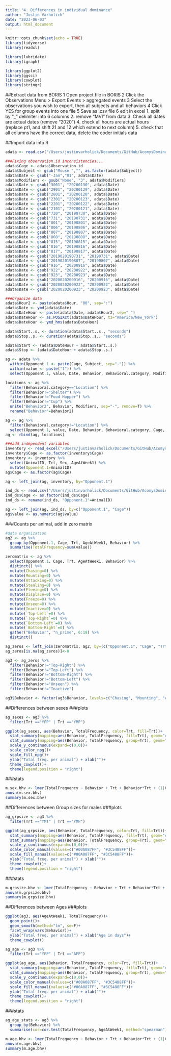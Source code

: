 ```yaml
---
title: "4. Differences in individual dominance"
author: "Justin Varholick"
date: "2023-06-03"
output: html_document
---
```


```r
knitr::opts_chunk$set(echo = TRUE)
library(tidyverse)
library(readxl)

library(lubridate)
library(igraph)

library(ggplot2)
library(ggsci)
library(cowplot)
library(stringr)
```
##Extract data from BORIS
1 Open project file in BORIS
2 Click the Observations Menu > Export Events > aggregated events
3 Select the observations you wish to export, then all subjects and all behaviors
4 Click YES for group events into one file
5 Save as .csv file
6 edit in excel 
  1. split by "_" delimiter into 6 columns
  2. remove "MVI" from data
  3. Check all dates are actual dates (remove "2020")
  4. check all hours are actual hours (replace pt1, and shift 21 and 12 which extend to next column)
  5. check that all columns have the correct data, delete the coder initials data

##Import data into R
```r
adata <- read.csv("/Users/justinvarholick/Documents/GitHub/AcomysDominance_2023/Data/dominanceevents_MASTER_adj.csv", stringsAsFactors=TRUE)

###Fixing observation.id inconsistencies...
adata$Cage <- adata$Observation.id
adata$Subject <- gsub("Mouse ","", as.factor(adata$Subject))
adata$Date <- gsub("-Jan","01", adata$Date)
adata$Modifiers <- gsub("None", "3", adata$Modifiers)
adata$Date <- gsub("3001", "20200130", adata$Date)
adata$Date <- gsub("2901", "20200129", adata$Date)
adata$Date <- gsub("2801", "20200128", adata$Date)
adata$Date <- gsub("2301", "20200123", adata$Date)
adata$Date <- gsub("2201", "20200122", adata$Date)
adata$Date <- gsub("2101", "20200121", adata$Date)
adata$Date <- gsub("730", "20190730", adata$Date)
adata$Date <- gsub("731", "20190731", adata$Date)
adata$Date <- gsub("801", "20190801", adata$Date)
adata$Date <- gsub("806", "20190806", adata$Date)
adata$Date <- gsub("807", "20190807", adata$Date)
adata$Date <- gsub("808", "20190808", adata$Date)
adata$Date <- gsub("815", "20190815", adata$Date)
adata$Date <- gsub("816", "20190816", adata$Date)
adata$Date <- gsub("817", "20190817", adata$Date)
adata$Date <- gsub("2019020190731", "20190731", adata$Date)
adata$Date <- gsub("2019020190807", "20190807", adata$Date)
adata$Date <- gsub("916", "20200916", adata$Date)
adata$Date <- gsub("922", "20200922", adata$Date)
adata$Date <- gsub("923", "20200923", adata$Date)
adata$Date <- gsub("2020020200916", "20200916", adata$Date)
adata$Date <- gsub("2020020200922", "20200922", adata$Date)
adata$Date <- gsub("2020020200923", "20200923", adata$Date)

###Organize data
adata$Hour2 <- paste(adata$Hour, "00", sep=":")
adata$Date <- ymd(adata$Date)
adata$DateHour <- paste(adata$Date, adata$Hour2, sep=" ")
adata$DateHour <- as.POSIXct(adata$DateHour, tz="America/New_York")
adata$DateHour <- ymd_hms(adata$DateHour)

adata$Start..s. <- duration(adata$Start..s., "seconds")
adata$Stop..s. <- duration(adata$Stop..s., "seconds")

adata$Start <- (adata$DateHour + adata$Start..s.)
adata$Stop <- (adata$DateHour + adata$Stop..s.)

ag <- adata %>% 
  within(Opponent.1 <- paste(Cage, Subject, sep="-")) %>% 
  within(value <- paste("1")) %>% 
  select(Opponent.1, value, Date, Behavior, Behavioral.category, Modifiers, Cage, Week)

locations <- ag %>% 
  filter(Behavioral.category=="Location") %>% 
  filter(Behavior!="Shelter") %>% 
  filter(Behavior!="Food Hopper") %>% 
  filter(Behavior!="Cup") %>% 
  unite("Behavior2", Behavior, Modifiers, sep="-", remove=T) %>% 
  rename("Behavior"=Behavior2)

ag <- ag %>% 
  filter(Behavioral.category!="Location") %>% 
  select(Opponent.1, value, Date, Behavior, Behavioral.category, Cage, Week)
ag <- rbind(ag, locations)

###add independent variables
inventory <- read_excel("/Users/justinvarholick/Documents/GitHub/AcomysDominance_2023/Data/AcomysDom_Inventory.xlsx", sheet = "Sheet1")
inventory$Cage <- as.factor(inventory$Cage)
inventory <- inventory %>% 
  select(AnimalID, Trt, Sex, AgeAtWeek1) %>% 
  mutate(Opponent.1=AnimalID)
ag$Cage <- as.factor(ag$Cage)

ag <- left_join(ag, inventory, by="Opponent.1")

ind_ds <- read.csv("/Users/justinvarholick/Documents/GitHub/AcomysDominance_2023/Data/dscorebyanimal_edited.csv")
ind_ds$Cage <- as.factor(ind_ds$Cage)
ind_ds <- rename(ind_ds, "Opponent.1"=AnimalID)

ag <- left_join(ag, ind_ds, by=c("Opponent.1", "Cage"))
ag$value <- as.numeric(ag$value)
```
###Counts per animal, add in zero matrix
```r
#data organization
ag2 <- ag %>% 
  group_by(Opponent.1, Cage, Trt, AgeAtWeek1, Behavior) %>% 
  summarise(TotalFrequency=sum(value))

zeromatrix <- ag %>%
  select(Opponent.1, Cage, Trt, AgeAtWeek1, Behavior) %>% 
  distinct() %>% 
  mutate(Chasing=0) %>% 
  mutate(Mounting=0) %>% 
  mutate(Attacking=0) %>% 
  mutate(Stealing=0) %>% 
  mutate(Fleeing=0) %>% 
  mutate(Displace=0) %>%
  mutate(Freeze=0) %>% 
  mutate(Unseen=0) %>% 
  mutate(Inactive=0) %>% 
  mutate(`Top-Left`=0) %>% 
  mutate(`Top-Right`=0) %>% 
  mutate(`Bottom-Left`=0) %>% 
  mutate(`Bottom-Right`=0) %>% 
  gather("Behavior", "n_prime", 6:18) %>% 
  distinct()

ag_zeros <- left_join(zeromatrix, ag2, by=(c("Opponent.1", "Cage", "Trt", "AgeAtWeek1", "Behavior")))
ag_zeros[is.na(ag_zeros)]<-0

ag3 <- ag_zeros %>% 
  filter(Behavior!="Top-Right") %>% 
  filter(Behavior!="Top-Left") %>% 
  filter(Behavior!="Bottom-Right") %>% 
  filter(Behavior!="Bottom-Left") %>% 
  filter(Behavior!="Unseen") %>% 
  filter(Behavior!="Inactive")

ag3$Behavior <- factor(ag3$Behavior, levels=c("Chasing", "Mounting", "Attacking", "Stealing", "Fleeing", "Displace", "Freeze"))
```


##Differences between sexes
###plots
```r
ag_sexes <- ag3 %>% 
  filter(Trt =="YFP" | Trt =="YMP")

ggplot(ag_sexes, aes(Behavior, TotalFrequency, color=Trt, fill=Trt))+
  stat_summary(mapping=aes(Behavior, TotalFrequency, fill=Trt), geom="col", fun="mean", color="black", position=position_dodge2(width=0.90))+
  stat_summary(mapping=aes(Behavior, TotalFrequency, group=Trt), geom="errorbar", fun.data="mean_se", color="black", size=0.5, position=position_dodge2(width=0.90))+
  scale_y_continuous(expand=c(0,0))+
  scale_color_npg()+
  scale_fill_npg()+
  ylab("Total freq. per animal") + xlab("")+
  theme_cowplot()+
  theme(legend.position = "right")

```
###stats
```r
m.sex.bhv <- lmer(TotalFrequency ~ Behavior + Trt + Behavior*Trt + (1|Cage), data=ag_sexes)
anova(m.sex.bhv)
summary(m.sex.bhv)
```
##Differences between Group sizes for males
###plots
```r
ag_grpsize <- ag3 %>% 
  filter(Trt =="YMT" | Trt =="YMP") 

ggplot(ag_grpsize, aes(Behavior, TotalFrequency, color=Trt, fill=Trt))+
  stat_summary(mapping=aes(Behavior, TotalFrequency, fill=Trt), geom="col", fun="mean", color="black", position=position_dodge2(width=0.90))+
  stat_summary(mapping=aes(Behavior, TotalFrequency, group=Trt), geom="errorbar", fun.data="mean_se", color="black", size=0.5, position=position_dodge2(width=0.90))+
  scale_y_continuous(expand=c(0,0))+
  scale_color_manual(values=c("#00A087FF", "#3C5488FF"))+
  scale_fill_manual(values=c("#00A087FF", "#3C5488FF"))+
  ylab("Total freq. per animal") + xlab("")+
  theme_cowplot()+
  theme(legend.position = "right")

```
###stats
```r
m.grpsize.bhv <- lmer(TotalFrequency ~ Behavior + Trt + Behavior*Trt + (1|Cage), data=ag_grpsize)
anova(m.grpsize.bhv)
summary(m.grpsize.bhv)
```
##Differences between Ages 
###plots
```r
ggplot(ag3, aes(AgeAtWeek1, TotalFrequency))+
  geom_point()+
  geom_smooth(method="lm", se=F)+
  facet_wrap(vars(Behavior))+
  ylab("Total freq. per animal") + xlab("Age in days")+
  theme_cowplot()

ag_age <- ag3 %>% 
  filter(Trt =="YFP" | Trt =="AFP") 

ggplot(ag_age, aes(Behavior, TotalFrequency, color=Trt, fill=Trt))+
  stat_summary(mapping=aes(Behavior, TotalFrequency, fill=Trt), geom="col", fun="mean", color="black", position=position_dodge2(width=0.90))+
  stat_summary(mapping=aes(Behavior, TotalFrequency, group=Trt), geom="errorbar", fun.data="mean_se", color="black", size=0.5, position=position_dodge2(width=0.90))+
  scale_y_continuous(expand=c(0,0))+
  scale_color_manual(values=c("#00A087FF", "#3C5488FF"))+
  scale_fill_manual(values=c("#00A087FF", "#3C5488FF"))+
  ylab("Total freq. per animal") + xlab("")+
  theme_cowplot()+
  theme(legend.position = "right")
```
###stats
```r
ag_age_stats <- ag3 %>% 
  group_by(Behavior) %>% 
  summarise(cor=cor.test(TotalFrequency, AgeAtWeek1, method="spearman")$estimate, pval=cor.test(TotalFrequency, AgeAtWeek1, method="spearman")$p.value)

m.age.bhv <- lmer(TotalFrequency ~ Behavior + Trt + Behavior*Trt + (1|Cage), data=ag_age)
anova(m.age.bhv)
summary(m.age.bhv)
```


